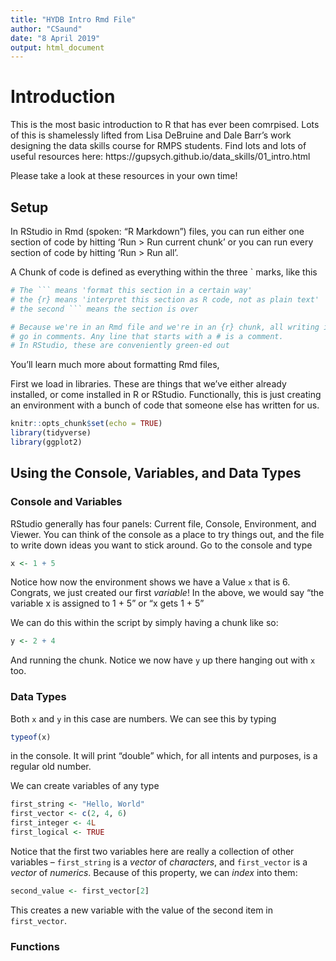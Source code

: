 ```yaml
---
title: "HYDB Intro Rmd File"
author: "CSaund"
date: "8 April 2019"
output: html_document
---
```


# Introduction

This is the most basic introduction to R that has ever been comrpised. Lots of this is shamelessly lifted from Lisa DeBruine and Dale Barr's work designing the data skills course for RMPS students. Find lots and lots of useful resources here: https://gupsych.github.io/data_skills/01_intro.html

Please take a look at these resources in your own time!

## Setup

In RStudio in Rmd (spoken: "R Markdown") files, you can run either one section of code by hitting 'Run > Run current chunk' or you can run every section of code by hitting 'Run > Run all'.

A Chunk of code is defined as everything within the three ` marks, like this

```r
# The ``` means 'format this section in a certain way'
# the {r} means 'interpret this section as R code, not as plain text'
# the second ``` means the section is over

# Because we're in an Rmd file and we're in an {r} chunk, all writing is going to 
# go in comments. Any line that starts with a # is a comment. 
# In RStudio, these are conveniently green-ed out
```

You'll learn much more about formatting Rmd files, 

First we load in libraries. These are things that we've either already installed, or come installed in R or RStudio. Functionally, this is just creating an environment with a bunch of code that someone else has written for us. 
```r
knitr::opts_chunk$set(echo = TRUE)
library(tidyverse)
library(ggplot2)
```

## Using the Console, Variables, and Data Types

### Console and Variables
RStudio generally has four panels: Current file, Console, Environment, and Viewer. You can think of the console as a place to try things out, and the file to write down ideas you want to stick around. Go to the console and type 
```r
x <- 1 + 5
```
Notice how now the environment shows we have a Value `x` that is 6. Congrats, we just created our first  *variable*! 
In the above, we would say "the variable x is assigned to 1 + 5" or "x gets 1 + 5"

We can do this within the script by simply having a chunk like so: 
```r
y <- 2 + 4
```
And running the chunk. Notice we now have `y` up there hanging out with `x` too.


### Data Types

Both `x` and `y` in this case are numbers. We can see this by typing 
```r
typeof(x)
```
in the console. It will print "double" which, for all intents and purposes, is a regular old number.

We can create variables of any type
```r
first_string <- "Hello, World"
first_vector <- c(2, 4, 6)
first_integer <- 4L
first_logical <- TRUE
```

Notice that the first two variables here are really a collection of other variables -- 
`first_string` is a *vector* of *characters*, and `first_vector` is a *vector* of *numerics*. 
Because of this property, we can *index* into them:
```r
second_value <- first_vector[2]
```
This creates a new variable with the value of the second item in `first_vector`.

### Functions


